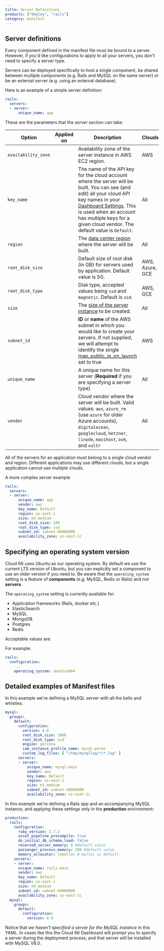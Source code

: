 ```yaml
---
title: Server Definitions
products: ["deploy", "rails"]
category: manifest
---
```


## Server definitions

Every component defined in the manifest file must be bound to a server. However, if you'd like configurations to apply to all your servers, you don't need to specify a server type.

Servers can be deployed specifically to host a single component, be shared between multiple components (e.g. Rails and MySQL on the same server) or be an external server (e.g. using an external database).

Here is an example of a simple server definition:

```yaml
rails:
  servers:
  - server:
      unique_name: app

```

These are the parameters that the _server_ section can take:

|Option|Applied on|Description|Clouds|
|--- |--- |--- |--- |
|`availability_zone`|<Glyph icon="build" />|Availability zone of the server instance in AWS EC2 region.|AWS|
|`key_name`|<Glyph icon="build" />|The name of the API key for the cloud account where the server will be built. You can see (and edit) all your cloud API key names in your [Dashboard Settings](https://app.cloud66.com/clouds). This is used when an account has multiple keys for a given cloud vendor. The default value is `Default`.|All|
|`region`|<Glyph icon="build" />|The [data center region](https://developers.cloud66.com#cloud-vendor-instance-regions) where the server will be built.|All|
|`root_disk_size`|<Glyph icon="build" />|Default size of root disk (in GB) for servers used by application. Default value is 50.|AWS, Azure, GCE|
|`root_disk_type`|<Glyph icon="build" />|Disk type, accepted values being `ssd` and `magnetic`. Default is `ssd`.|AWS, GCE|
|`size`|<Glyph icon="build" />|The [size of the server instance](https://developers.cloud66.com#cloud-vendor-instance-names) to be created.|All|
|`subnet_id`|<Glyph icon="build" />|**ID** or **name** of the AWS subnet in which you would like to create your servers. If not supplied, we will attempt to identify the single [map_public_ip_on_launch](https://docs.aws.amazon.com/AWSCloudFormation/latest/UserGuide/aws-resource-ec2-subnet#cfn-ec2-subnet-mappubliciponlaunch) set to true|AWS|
|`unique_name`|<Glyph icon="build" />|A unique name for this server (**Required** if you are specifying a server type)|All|
|`vendor`|<Glyph icon="build" />|Cloud vendor where the server will be built. Valid values: `aws`, `azure_rm` (use `azure` for older Azure accounts), `digitalocean`, `googlecloud`, `hetzner`, `linode`, `maxihost`, `ovh`, and `vultr`|All|

<Callout type="warning" title="An app must use a single cloud region">
All of the servers for an application must belong to a single cloud vendor and region. Different applications may use different clouds, but a single application cannot use multiple clouds.
</Callout>

A more complex server example

```yaml
rails:
  servers:
  - server:
      unique_name: app
      vendor: aws
      key_name: Default
      region: us-east-1
      size: m3.medium
      root_disk_size: 100
      root_disk_type: ssd
      subnet_id: subnet-40000000
      availability_zone: us-east-1c
```

## Specifying an operating system version

Cloud 66 uses Ubuntu as our operating system. By default we use the current LTS version of Ubuntu, but you can explicitly set a component to use an older version if you need to. Be aware that the `operating_system` setting is a feature of **components** (e.g. MySQL, Redis or Rails) and not **servers**.

The `operating_system` setting is currently available for:

- Application frameworks (Rails, docker etc.)
- ElasticSearch
- MySQL
- MongoDB
- Postgres
- Redis

Acceptable values are: <OperatingSystemsWrapper showAll={true} humanReadable={false} />

For example:

```yaml
rails:
  configuration:
    ...
    operating_system: ubuntu2404
```

## Detailed examples of Manifest files

In this example we're defining a MySQL server with all the bells and whistles:

```yaml
mysql:
  groups:
    default:
      configuration:
        version: 8.0
        root_disk_size: 1000
        root_disk_type: ssd
        engine: percona
        iam_instance_profile_name: mysql-perms
        custom_log_files: [ "/tmp/mysqllog/*/*.log" ]
      servers:
      - server:
          unique_name: mysql-main
          vendor: aws
          key_name: Default
          region: us-east-1
          size: m3.medium
          subnet_id: subnet-40000000
          availability_zone: us-east-1c
```

In this example we're defining a Rails app and an accompanying MySQL instance, and applying these settings only in the **production** environment:

```yaml
production:
  rails:
    configuration:
      ruby_version: 2.7.2
      asset_pipeline_precompile: true
      do_initial_db_schema_load: false
      reserved_server_memory: 0 #default value
      passenger_process_memory: 200 #default value
      memory_allocator: jemalloc # malloc is default
    servers:
    - server:
      unique_name: rails-main
      vendor: aws
      key_name: Default
      region: us-east-1
      size: m3.medium
      subnet_id: subnet-40000000
      availability_zone: us-east-1c
  mysql:
    groups:
      default: 
        configuration:
          version: 8.0
```

Notice that *we haven't specified a server for the MySQL instance* in this YAML. In cases like this the Cloud 66 Dashboard will prompt you to specify a server during the deployment process, and that server will be installed with MySQL V8.0.